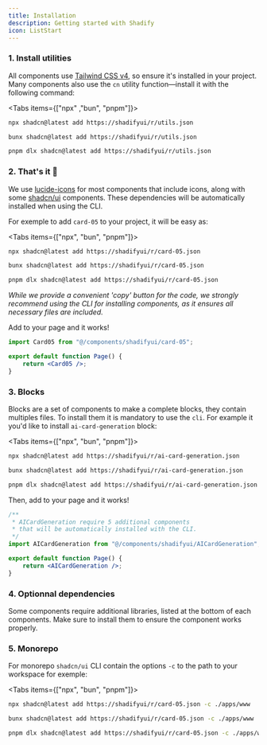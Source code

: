 ```yaml
---
title: Installation
description: Getting started with Shadify
icon: ListStart
---
```


### 1. Install utilities


All components use [Tailwind CSS v4](https://tailwindcss.com/docs/installation/framework-guides/nextjs), so ensure it's installed in your project.
Many components also use the `cn` utility function—install it with the following command:

<Tabs items={["npx" ,"bun", "pnpm"]}>
```bash tab="npx"
npx shadcn@latest add https://shadifyui/r/utils.json
```
 
```bash tab="bun"
bunx shadcn@latest add https://shadifyui/r/utils.json 
```
 
```bash tab="pnpm"
pnpm dlx shadcn@latest add https://shadifyui/r/utils.json
```

</Tabs>

### 2. That's it 🎉

We use [lucide-icons](https://lucide.dev/guide/installation) for most components that include icons, along with some [shadcn/ui](https://ui.shadcn.com/) components. These dependencies will be automatically installed when using the CLI.

For exemple to add `card-05` to your project, it will be easy as:

<Tabs items={["npx", "bun", "pnpm"]}>

```bash tab="npx"
npx shadcn@latest add https://shadifyui/r/card-05.json
```
 
```bash tab="bun"
bunx shadcn@latest add https://shadifyui/r/card-05.json
```
 
```bash tab="pnpm"
pnpm dlx shadcn@latest add https://shadifyui/r/card-05.json
```

</Tabs>

_While we provide a convenient 'copy' button for the code, we strongly recommend using the CLI for installing components, as it ensures all necessary files are included._

Add to your page and it works!

```jsx
import Card05 from "@/components/shadifyui/card-05";

export default function Page() {
    return <Card05 />;
}
```


### 3. Blocks

Blocks are a set of components to make a complete blocks, they contain multiples files. To install them it is mandatory to use the `cli`. For example it you'd like to install `ai-card-generation` block:

<Tabs items={["npx", "bun", "pnpm"]}>
 
```bash tab="npx"
npx shadcn@latest add https://shadifyui/r/ai-card-generation.json
```

```bash tab="bun"
bunx shadcn@latest add https://shadifyui/r/ai-card-generation.json
```
 
```bash tab="pnpm"
pnpm dlx shadcn@latest add https://shadifyui/r/ai-card-generation.json
```

</Tabs>

Then, add to your page and it works!

```jsx
/**
 * AICardGeneration require 5 additional components
 * that will be automatically installed with the CLI.
 */
import AICardGeneration from "@/components/shadifyui/AICardGeneration";

export default function Page() {
    return <AICardGeneration />;
}
```

### 4. Optionnal dependencies

Some components require additional libraries, listed at the bottom of each components. Make sure to install them to ensure the component works properly.

### 5. Monorepo

For monorepo `shadcn/ui` CLI contain the options `-c` to the path to your workspace for exemple:

<Tabs items={["npx", "bun", "pnpm"]}>
 
```bash tab="npx"
npx shadcn@latest add https://shadifyui/r/card-05.json -c ./apps/www
```
```bash tab="bun"
bunx shadcn@latest add https://shadifyui/r/card-05.json -c ./apps/www
```
 

```bash tab="pnpm"
pnpm dlx shadcn@latest add https://shadifyui/r/card-05.json -c ./apps/www
```

</Tabs>

